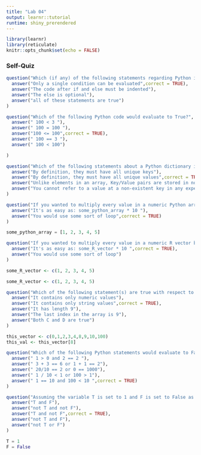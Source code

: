 ```yaml
---
title: "Lab 04"
output: learnr::tutorial
runtime: shiny_prerendered
---
```


```r
library(learnr)
library(reticulate)
knitr::opts_chunk$set(echo = FALSE)
```


### Self-Quiz

```r
question("Which (if any) of the following statements regarding Python if/else statements is False?",
  answer("Only a single condition can be evaluated",correct = TRUE),
  answer("The code after if and else must be indented"),
  answer("The else is optional"),
  answer("all of these statements are true")
)
```

```r
question("Which of the following Python code would evaluate to True?",
  answer(" 100 < 3 "),
  answer(" 100 = 100 "),
  answer("100 <= 100",correct = TRUE),
  answer(" 100 == 3 "),
  answer(" 100 < 100")

)
```

```r
question("Which of the following statements about a Python dictionary is False?",
  answer("By definition, they must have all unique keys"),
  answer("By definition, they must have all unique values",correct = TRUE),
  answer("Unlike elements in an array, Key/Value pairs are stored in no particular order"),
  answer("You cannot refer to a value at a non-existent key in any experession")
)
```

```r
question("If you wanted to multiply every value in a numeric Python array by 10, what would be the easiest approach?",
  answer("It's as easy as: some_python_array * 10 "),
  answer("You would use some sort of loop",correct = TRUE)
)
```

```python
some_python_array = [1, 2, 3, 4, 5]
```

```r
question("If you wanted to multiply every value in a numeric R vector by 10, what would be the easiest approach?",
  answer("It's as easy as: some_R_vector * 10 ",correct = TRUE),
  answer("You would use some sort of loop")
)
```

```r
some_R_vector <- c(1, 2, 3, 4, 5)


```

```r
some_R_vector <- c(1, 2, 3, 4, 5)
```

```r
question("Which of the following statement(s) are true with respect to the R vector some_R_vector, which is shown above? Feel free to add some code to the box above to explore the variable.",
  answer("It contains only numeric values"),
  answer("It contains only string values",correct = TRUE),
  answer("It has length 9"),
  answer("The last index in the array is 9"),
  answer("Both C and D are true")
)
```

```r
this_vector <- c(0,1,2,3,4,8,9,10,100)
this_val <- this_vector[8]

```


```r
question("Which of the following Python statements would evaluate to False?",
  answer(" 1 > 0 and 2 == 2 "),
  answer(" 3 + 3 == 6 or 1 + 1 == 2"),
  answer(" 20/10 == 2 or 0 == 1000"),
  answer(" 1 / 10 < 1 or 100 > 1"),
  answer(" 1 == 10 and 100 < 10 ",correct = TRUE)
)
```

```r
question("Assuming the variable T is set to 1 and F is set to False as per the code below, which of these Python statements will evaluate to True?",
  answer("T and F"),
  answer("not T and not F"),
  answer("T and not F",correct = TRUE),
  answer("not T and F"),
  answer("not T or F")
)
```

```python
T = 1
F = False
```

